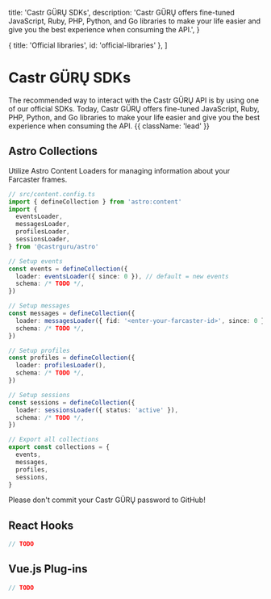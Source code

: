 
  title: 'Castr GÜRŲ SDKs',
  description:
    'Castr GÜRŲ offers fine-tuned JavaScript, Ruby, PHP, Python, and Go libraries to make your life easier and give you the best experience when consuming the API.',
}

  { title: 'Official libraries', id: 'official-libraries' },
]


# Castr GÜRŲ SDKs

The recommended way to interact with the Castr GÜRŲ API is by using one of our official SDKs. Today, Castr GÜRŲ offers fine-tuned JavaScript, Ruby, PHP, Python, and Go libraries to make your life easier and give you the best experience when consuming the API. {{ className: 'lead' }}

<Libraries />


## Astro Collections

Utilize Astro Content Loaders for managing information about your Farcaster frames.

```ts {{ title: 'Setup for ALL available Content Loaders' }}
// src/content.config.ts
import { defineCollection } from 'astro:content'
import {
  eventsLoader,
  messagesLoader,
  profilesLoader,
  sessionsLoader,
} from '@castrguru/astro'

// Setup events
const events = defineCollection({
  loader: eventsLoader({ since: 0 }), // default = new events
  schema: /* TODO */,
})

// Setup messages
const messages = defineCollection({
  loader: messagesLoader({ fid: '<enter-your-farcaster-id>', since: 0 }), // default = new messages
  schema: /* TODO */,
})

// Setup profiles
const profiles = defineCollection({
  loader: profilesLoader(),
  schema: /* TODO */,
})

// Setup sessions
const sessions = defineCollection({
  loader: sessionsLoader({ status: 'active' }),
  schema: /* TODO */,
})

// Export all collections
export const collections = {
  events,
  messages,
  profiles,
  sessions,
}
```

Please don't commit your Castr GÜRŲ password to GitHub!


## React Hooks
```ts {{ title: 'Setup for ALL available React Hooks' }}
// TODO
```


## Vue.js Plug-ins
```ts {{ title: 'Setup for ALL available Vue.js plug-ins' }}
// TODO
```
